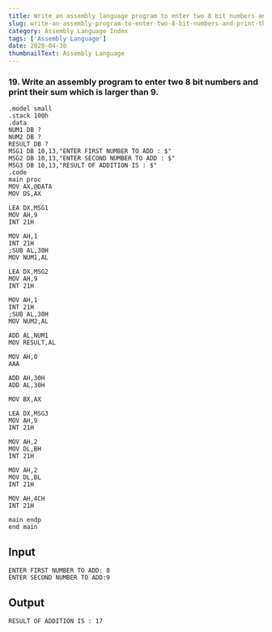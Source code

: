 ---
title: Write an assembly language program to enter two 8 bit numbers and print their sum which is larger than 9.
slug: write-an-assembly-program-to-enter-two-8-bit-numbers-and-print-their-sum-which-is-larger-than-9
category: Assembly Language Index
tags: ['Assembly Language']
date: 2020-04-30
thumbnailText: Assembly Language
---
### 19. Write an assembly program to enter two 8 bit numbers and print their sum which is larger than 9.
```
.model small
.stack 100h
.data
NUM1 DB ?
NUM2 DB ?
RESULT DB ?
MSG1 DB 10,13,"ENTER FIRST NUMBER TO ADD : $"
MSG2 DB 10,13,"ENTER SECOND NUMBER TO ADD : $"
MSG3 DB 10,13,"RESULT OF ADDITION IS : $"
.code
main proc
MOV AX,@DATA
MOV DS,AX

LEA DX,MSG1
MOV AH,9
INT 21H

MOV AH,1
INT 21H
;SUB AL,30H
MOV NUM1,AL

LEA DX,MSG2
MOV AH,9
INT 21H

MOV AH,1
INT 21H
;SUB AL,30H
MOV NUM2,AL

ADD AL,NUM1
MOV RESULT,AL

MOV AH,0
AAA

ADD AH,30H
ADD AL,30H

MOV BX,AX

LEA DX,MSG3
MOV AH,9
INT 21H

MOV AH,2
MOV DL,BH
INT 21H

MOV AH,2
MOV DL,BL
INT 21H

MOV AH,4CH
INT 21H

main endp
end main
```

## Input
```
ENTER FIRST NUMBER TO ADD: 8
ENTER SECOND NUMBER TO ADD:9
```
## Output
```
RESULT OF ADDITION IS : 17
```